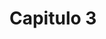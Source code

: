 
```{=html}
<style>
body{text-align: justify}
</style>
```


::: progress
::: {.progress-bar style="width: 100%;"}
:::
:::


# Capitulo 3







::: progress
::: {.progress-bar style="width: 100%;"}
:::
:::

